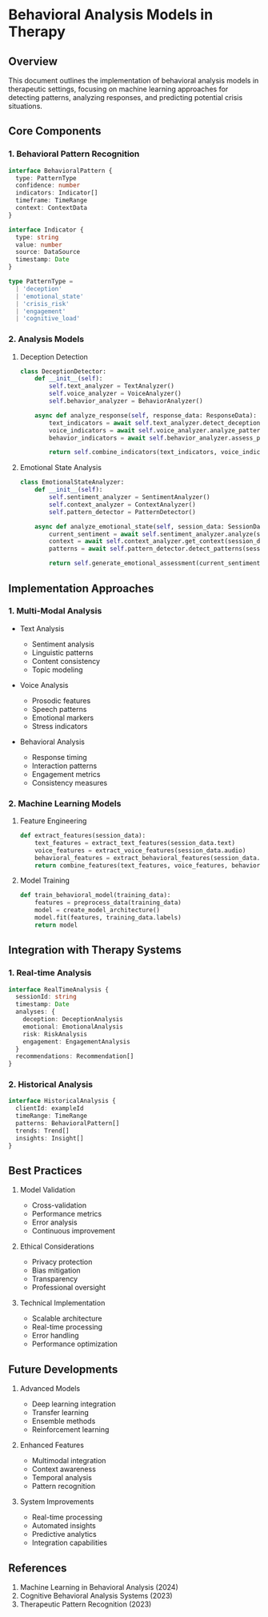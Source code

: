 # Behavioral Analysis Models in Therapy

## Overview

This document outlines the implementation of behavioral analysis models in therapeutic settings, focusing on machine learning approaches for detecting patterns, analyzing responses, and predicting potential crisis situations.

## Core Components

### 1. Behavioral Pattern Recognition

```typescript
interface BehavioralPattern {
  type: PatternType
  confidence: number
  indicators: Indicator[]
  timeframe: TimeRange
  context: ContextData
}

interface Indicator {
  type: string
  value: number
  source: DataSource
  timestamp: Date
}

type PatternType =
  | 'deception'
  | 'emotional_state'
  | 'crisis_risk'
  | 'engagement'
  | 'cognitive_load'
```

### 2. Analysis Models

1. Deception Detection

   ```python
   class DeceptionDetector:
       def __init__(self):
           self.text_analyzer = TextAnalyzer()
           self.voice_analyzer = VoiceAnalyzer()
           self.behavior_analyzer = BehaviorAnalyzer()

       async def analyze_response(self, response_data: ResponseData):
           text_indicators = await self.text_analyzer.detect_deception(response_data.text)
           voice_indicators = await self.voice_analyzer.analyze_patterns(response_data.audio)
           behavior_indicators = await self.behavior_analyzer.assess_patterns(response_data.behavior)

           return self.combine_indicators(text_indicators, voice_indicators, behavior_indicators)
   ```

2. Emotional State Analysis

   ```python
   class EmotionalStateAnalyzer:
       def __init__(self):
           self.sentiment_analyzer = SentimentAnalyzer()
           self.context_analyzer = ContextAnalyzer()
           self.pattern_detector = PatternDetector()

       async def analyze_emotional_state(self, session_data: SessionData):
           current_sentiment = await self.sentiment_analyzer.analyze(session_data)
           context = await self.context_analyzer.get_context(session_data)
           patterns = await self.pattern_detector.detect_patterns(session_data)

           return self.generate_emotional_assessment(current_sentiment, context, patterns)
   ```

## Implementation Approaches

### 1. Multi-Modal Analysis

- Text Analysis

  - Sentiment analysis
  - Linguistic patterns
  - Content consistency
  - Topic modeling

- Voice Analysis

  - Prosodic features
  - Speech patterns
  - Emotional markers
  - Stress indicators

- Behavioral Analysis
  - Response timing
  - Interaction patterns
  - Engagement metrics
  - Consistency measures

### 2. Machine Learning Models

1. Feature Engineering

   ```python
   def extract_features(session_data):
       text_features = extract_text_features(session_data.text)
       voice_features = extract_voice_features(session_data.audio)
       behavioral_features = extract_behavioral_features(session_data.behavior)
       return combine_features(text_features, voice_features, behavioral_features)
   ```

2. Model Training
   ```python
   def train_behavioral_model(training_data):
       features = preprocess_data(training_data)
       model = create_model_architecture()
       model.fit(features, training_data.labels)
       return model
   ```

## Integration with Therapy Systems

### 1. Real-time Analysis

```typescript
interface RealTimeAnalysis {
  sessionId: string
  timestamp: Date
  analyses: {
    deception: DeceptionAnalysis
    emotional: EmotionalAnalysis
    risk: RiskAnalysis
    engagement: EngagementAnalysis
  }
  recommendations: Recommendation[]
}
```

### 2. Historical Analysis

```typescript
interface HistoricalAnalysis {
  clientId: exampleId
  timeRange: TimeRange
  patterns: BehavioralPattern[]
  trends: Trend[]
  insights: Insight[]
}
```

## Best Practices

1. Model Validation

   - Cross-validation
   - Performance metrics
   - Error analysis
   - Continuous improvement

2. Ethical Considerations

   - Privacy protection
   - Bias mitigation
   - Transparency
   - Professional oversight

3. Technical Implementation
   - Scalable architecture
   - Real-time processing
   - Error handling
   - Performance optimization

## Future Developments

1. Advanced Models

   - Deep learning integration
   - Transfer learning
   - Ensemble methods
   - Reinforcement learning

2. Enhanced Features

   - Multimodal integration
   - Context awareness
   - Temporal analysis
   - Pattern recognition

3. System Improvements
   - Real-time processing
   - Automated insights
   - Predictive analytics
   - Integration capabilities

## References

1. Machine Learning in Behavioral Analysis (2024)
2. Cognitive Behavioral Analysis Systems (2023)
3. Therapeutic Pattern Recognition (2023)
